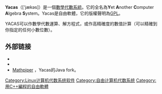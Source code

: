 {{Infobox Software
| name = Yacas
| screenshot =
| caption =
| developer = Ayal Pinkus et al.
| latest_release_version = 1.6.1
| latest_release_date = {{Release date and age|2016|11|08}}
| operating_system = [[跨平台|跨平台]]
| genre = [[計算機代數系統|數學代數系統]]
| license = [[GNU_General_Public_License|GPL]]
| website = [http://yacas.sourceforge.net/ Yacas官網]
}}
'''Yacas'''（['jækəs]）是一個[[計算機代數系統|數學代數系統]]。它的全名為'''Y'''et '''A'''nother '''C'''omputer '''A'''lgebra '''S'''ystem。Yacas是自由軟體，它的版權聲明為[[GNU_General_Public_License|GPL]]。

YACAS可以作數學代數運算、解方程式，或作高精確度的數值計算（可以精確到你指定的任何小數位數）。

== 外部链接 ==
*{{Official website|www.yacas.org}}
*{{github|grzegorzmazur/yacas}}
*[http://www.mathpiper.org Mathpiper] {{Wayback|url=http://www.mathpiper.org/ |date=20220401110905 }}，Yacas的Java fork。

{{计算机代数系统}}

[[Category:Linux计算机代数系统软件|Category:Linux计算机代数系统软件]]
[[Category:自由计算机代数系统|Category:自由计算机代数系统]]
[[Category:用C++編程的自由軟體|Category:用C++編程的自由軟體]]

{{Compu-lang-stub}}